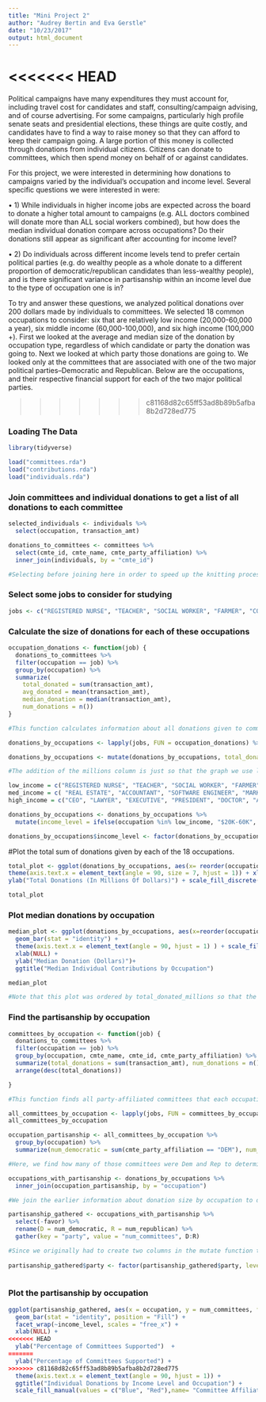```yaml
---
title: "Mini Project 2"
author: "Audrey Bertin and Eva Gerstle"
date: "10/23/2017"
output: html_document
---
```


<<<<<<< HEAD
=======
Political campaigns have many expenditures they must account for, including travel cost for candidates and staff, consulting/campaign advising, and of course advertising. For some campaigns, particularly high profile senate seats and presidential elections, these things are quite costly, and candidates have to find a way to raise money so that they can afford to keep their campaign going. A large portion of this money is collected through donations from individual citizens. Citizens can donate to committees, which then spend money on behalf of or against candidates.

For this project, we were interested in determining how donations to campaigns varied by the individual’s occupation and income level. Several specific questions we were interested in were: 

• 1) While individuals in higher income jobs are expected across the board to donate a higher total amount to campaigns (e.g. ALL doctors combined will donate more than ALL social workers combined), but how does the median individual donation compare across occupations?  Do their donations still appear as significant after accounting for income level? 

• 2) Do individuals across different income levels tend to prefer certain political parties (e.g. do wealthy people as a whole donate to a different proportion of democratic/republican candidates than less-wealthy people), and is there significant variance in partisanship within an income level due to the type of occupation one is in?

To try and answer these questions, we analyzed political donations over 200 dollars made by individuals to committees. We selected 18 common occupations to consider: six that are relatively low income (20,000-60,000 a year), six middle income (60,000-100,000), and six high income (100,000 +). First we looked at the average and median size of the donation by occupation type, regardless of which candidate or party the donation was going to. Next we looked at which party those donations are going to. We looked only at the committees that are associated with one of the two major political parties–Democratic and Republican. Below are the occupations, and their respective financial support for each of the two major political parties. 

>>>>>>> c81168d82c65ff53ad8b89b5afba8b2d728ed775

### Loading The Data

```r
library(tidyverse)

load("committees.rda")
load("contributions.rda")
load("individuals.rda")
```

### Join committees and individual donations to get a list of all donations to each committee
```r

selected_individuals <- individuals %>% 
  select(occupation, transaction_amt)

donations_to_committees <- committees %>% 
  select(cmte_id, cmte_name, cmte_party_affiliation) %>%
  inner_join(individuals, by = "cmte_id") 

#Selecting before joining here in order to speed up the knitting process

```

### Select some jobs to consider for studying

```r

jobs <- c("REGISTERED NURSE", "TEACHER", "SOCIAL WORKER", "FARMER", "CONSTRUCTION", "RANCHER", "REAL ESTATE", "ACCOUNTANT", "SOFTWARE ENGINEER", "MARKETING", "CONSULTANT", "CONTRACTOR", "CEO", "LAWYER", "EXECUTIVE", "PRESIDENT", "DOCTOR", "ANESTHESIOLOGIST")

```

### Calculate the size of donations for each of these occupations

```r

occupation_donations <- function(job) {
  donations_to_committees %>%
  filter(occupation == job) %>%
  group_by(occupation) %>%
  summarize(
    total_donated = sum(transaction_amt),
    avg_donated = mean(transaction_amt),
    median_donation = median(transaction_amt),
    num_donations = n())
}

#This function calculates information about all donations given to committees by individuals in any given occupation

donations_by_occupations <- lapply(jobs, FUN = occupation_donations) %>% bind_rows()

donations_by_occupations <- mutate(donations_by_occupations, total_donated_millions = total_donated/1000000)

#The addition of the millions column is just so that the graph we use later will be easier to read.

low_income = c("REGISTERED NURSE", "TEACHER", "SOCIAL WORKER", "FARMER", "CONSTRUCTION", "RANCHER") #20K-60K avg income
med_income = c( "REAL ESTATE", "ACCOUNTANT", "SOFTWARE ENGINEER", "MARKETING", "CONSULTANT", "CONTRACTOR") #60K-100K avg income
high_income = c("CEO", "LAWYER", "EXECUTIVE", "PRESIDENT", "DOCTOR", "ANESTHESIOLOGIST") #100k+ avg income

donations_by_occupations <- donations_by_occupations %>% 
  mutate(income_level = ifelse(occupation %in% low_income, "$20K-60K", ifelse(occupation %in% med_income, "$60k-100k", "$100K +"))) #Add a new column that designates the income level of each occupation

donations_by_occupations$income_level <- factor(donations_by_occupations$income_level, levels = c("$20K-60K", "$60k-100k", "$100K +")) #Give the income levels a rank according to value instead of alphabetical order

```



#Plot the total sum of donations given by each of the 18 occupations. 
```r

total_plot <- ggplot(donations_by_occupations, aes(x= reorder(occupation,total_donated_millions), y=total_donated_millions, fill= income_level)) + geom_bar(stat = "identity") +
theme(axis.text.x = element_text(angle = 90, size = 7, hjust = 1)) + xlab(NULL) +
ylab("Total Donations (In Millions Of Dollars)") + scale_fill_discrete(name= "Income Level", breaks = c("$20K-60K", "$60k-100k", "$100K +"), labels = c("$20K-60K", "$60k-100k", "$100K +")) + ggtitle("Total Donations by Occupation")

total_plot


```


### Plot median donations by occupation

```r

median_plot <- ggplot(donations_by_occupations, aes(x=reorder(occupation,total_donated_millions), y = median_donation, fill = income_level)) +
  geom_bar(stat = "identity") +
  theme(axis.text.x = element_text(angle = 90, hjust = 1) ) + scale_fill_discrete(name= "Income Level", breaks = c("$20K-60K", "$60k-100k", "$100K +"), labels = c("$20K-60K", "$60k-100k", "$100K +")) +
  xlab(NULL) +
  ylab("Median Donation (Dollars)")+
  ggtitle("Median Individual Contributions by Occupation")

median_plot

#Note that this plot was ordered by total_donated_millions so that the occupations would be in the same order as in the last plot, and it would be clear which occupations had relatively high average donations compared to their total donations.

```


### Find the partisanship by occupation
```r

committees_by_occupation <- function(job) {
  donations_to_committees %>%
  filter(occupation == job) %>%
  group_by(occupation, cmte_name, cmte_id, cmte_party_affiliation) %>%
  summarize(total_donations = sum(transaction_amt), num_donations = n()) %>%
  arrange(desc(total_donations))

}

#This function finds all party-affiliated committees that each occupation donated to

all_committees_by_occupation <- lapply(jobs, FUN = committees_by_occupation) %>% bind_rows()
all_committees_by_occupation 

occupation_partisanship <- all_committees_by_occupation %>%
  group_by(occupation) %>%
  summarize(num_democratic = sum(cmte_party_affiliation == "DEM"), num_republican = sum(cmte_party_affiliation == "REP"), favor = ifelse(num_democratic > num_republican, "Dem", "Rep"))

#Here, we find how many of those committees were Dem and Rep to determine which party each occupation favors and the numerical distribution showing that.

occupations_with_partisanship <- donations_by_occupations %>%
  inner_join(occupation_partisanship, by = "occupation") 

#We join the earlier information about donation size by occupation to donation partisanship so that all the info about each occupation is contained in one place

partisanship_gathered <- occupations_with_partisanship %>%
  select(-favor) %>%
  rename(D = num_democratic, R = num_republican) %>%
  gather(key = "party", value = "num_committees", D:R)

#Since we originally had to create two columns in the mutate function to count the numbers of dem and rep parties, we have to use a gather here to make the data tidy and plottable.
  
partisanship_gathered$party <- factor(partisanship_gathered$party, levels = c("D", "R"))  
  

```

### Plot the partisanship by occupation
```r

ggplot(partisanship_gathered, aes(x = occupation, y = num_committees, fill = party)) +
  geom_bar(stat = "identity", position = "Fill") +
  facet_wrap(~income_level, scales = "free_x") +
  xlab(NULL) +
<<<<<<< HEAD
  ylab("Percentage of Committees Supported")  +
=======
  ylab("Percentage of Committees Supported") +
>>>>>>> c81168d82c65ff53ad8b89b5afba8b2d728ed775
  theme(axis.text.x = element_text(angle = 90, hjust = 1)) +
  ggtitle("Individual Donations by Income Level and Occupation") +
  scale_fill_manual(values = c("Blue", "Red"),name= "Committee Affiliation", breaks = c("D","R"), labels = c("Democratic", "Republican"))

```
  





